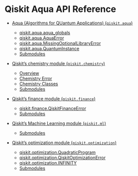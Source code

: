 # Qiskit Aqua API Reference

*   [Aqua (Algorithms for QUantum Applications) (`qiskit.aqua`)](qiskit_aqua)

    *   [qiskit.aqua.aqua\_globals](qiskit.aqua.aqua_globals)
    *   [qiskit.aqua.AquaError](qiskit.aqua.AquaError)
    *   [qiskit.aqua.MissingOptionalLibraryError](qiskit.aqua.MissingOptionalLibraryError)
    *   [qiskit.aqua.QuantumInstance](qiskit.aqua.QuantumInstance)
    *   [Submodules](qiskit_aqua#submodules)

*   [Qiskit’s chemistry module (`qiskit.chemistry`)](qiskit_chemistry)

    *   [Overview](qiskit_chemistry#overview)
    *   [Chemistry Error](qiskit_chemistry#chemistry-error)
    *   [Chemistry Classes](qiskit_chemistry#chemistry-classes)
    *   [Submodules](qiskit_chemistry#submodules)

*   [Qiskit’s finance module (`qiskit.finance`)](qiskit_finance)

    *   [qiskit.finance.QiskitFinanceError](qiskit.finance.QiskitFinanceError)
    *   [Submodules](qiskit_finance#submodules)

*   [Qiskit’s Machine Learning module (`qiskit.ml`)](qiskit_ml)

    *   [Submodules](qiskit_ml#submodules)

*   [Qiskit’s optimization module (`qiskit.optimization`)](qiskit_optimization)

    *   [qiskit.optimization.QuadraticProgram](qiskit.optimization.QuadraticProgram)
    *   [qiskit.optimization.QiskitOptimizationError](qiskit.optimization.QiskitOptimizationError)
    *   [qiskit.optimization.INFINITY](qiskit.optimization.INFINITY)
    *   [Submodules](qiskit_optimization#submodules)
